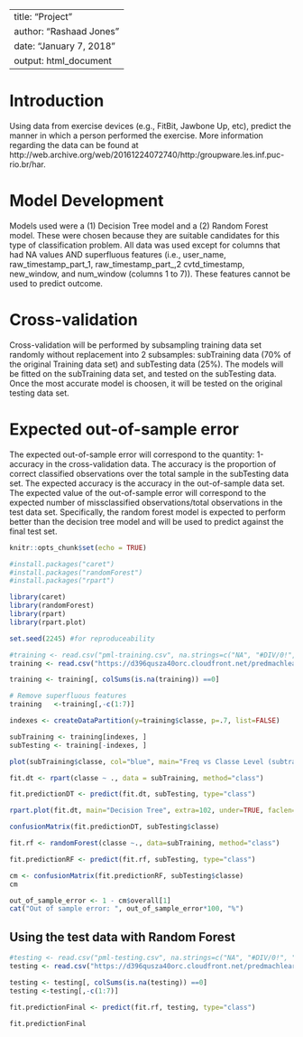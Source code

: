 ---
title: "Project"
author: "Rashaad Jones"
date: "January 7, 2018"
output: html_document
--

# Introduction
Using data from exercise devices (e.g., FitBit, Jawbone Up, etc), predict the manner in which a person performed the exercise.  More information regarding the data can be found at http://web.archive.org/web/20161224072740/http:/groupware.les.inf.puc-rio.br/har.  

# Model Development
Models used were a (1) Decision Tree model and a (2) Random Forest model.  These were chosen because they are suitable candidates for this type of classification problem.  All data was used except for columns that had NA values AND superfluous features (i.e., user_name, raw_timestamp_part_1, raw_timestamp_part_,2 cvtd_timestamp, new_window, and  num_window (columns 1 to 7)).  These features cannot be used to predict outcome.      

# Cross-validation

Cross-validation will be performed by subsampling training data set randomly without replacement into 2 subsamples: subTraining data (70% of the original Training data set) and subTesting data (25%).  The models will be fitted on the subTraining data set, and tested on the subTesting data. Once the most accurate model is choosen, it will be tested on the original testing data set.

# Expected out-of-sample error

The expected out-of-sample error will correspond to the quantity: 1-accuracy in the cross-validation data. The accuracy is the proportion of correct classified observations over the total sample in the subTesting data set. The expected accuracy is the accuracy in the out-of-sample data set. The expected value of the out-of-sample error will correspond to the expected number of missclassified observations/total observations in the test data set.  Specifically, the random forest model is expected to perform better than the decision tree model and will be used to predict against the final test set.  

```{r setup, include=FALSE}
knitr::opts_chunk$set(echo = TRUE)

```

```{r}

#install.packages("caret")
#install.packages("randomForest")
#install.packages("rpart")

library(caret)
library(randomForest)
library(rpart)
library(rpart.plot)

set.seed(2245) #for reproduceability

#training <- read.csv("pml-training.csv", na.strings=c("NA", "#DIV/0!", ""))
training <- read.csv("https://d396qusza40orc.cloudfront.net/predmachlearn/pml-training.csv", na.strings=c("NA", "#DIV/0!", ""))

training <- training[, colSums(is.na(training)) ==0]

# Remove superfluous features
training   <-training[,-c(1:7)]

indexes <- createDataPartition(y=training$classe, p=.7, list=FALSE)

subTraining <- training[indexes, ]
subTesting <- training[-indexes, ]

plot(subTraining$classe, col="blue", main="Freq vs Classe Level (subtraining only)", xlab="Classe Levels", ylab="Frequency")

fit.dt <- rpart(classe ~ ., data = subTraining, method="class")

fit.predictionDT <- predict(fit.dt, subTesting, type="class")

rpart.plot(fit.dt, main="Decision Tree", extra=102, under=TRUE, faclen=0)

confusionMatrix(fit.predictionDT, subTesting$classe)

fit.rf <- randomForest(classe ~., data=subTraining, method="class")

fit.predictionRF <- predict(fit.rf, subTesting, type="class")

cm <- confusionMatrix(fit.predictionRF, subTesting$classe)
cm

out_of_sample_error <- 1 - cm$overall[1]
cat("Out of sample error: ", out_of_sample_error*100, "%")
```

## Using the test data with Random Forest
```{r}
#testing <- read.csv("pml-testing.csv", na.strings=c("NA", "#DIV/0!", ""))
testing <- read.csv("https://d396qusza40orc.cloudfront.net/predmachlearn/pml-testing.csv", na.strings=c("NA", "#DIV/0!", ""))

testing <- testing[, colSums(is.na(testing)) ==0]
testing <-testing[,-c(1:7)]
 
fit.predictionFinal <- predict(fit.rf, testing, type="class")

fit.predictionFinal
```

